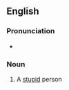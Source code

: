 ==English==

===Pronunciation===
* {{audio|en-au-dumb bunny.ogg|Audio (AU)|lang=en}}

===Noun===
{{en-noun|dumb bunnies}}

# {{lb|en|idiomatic}} A [[stupid]] person